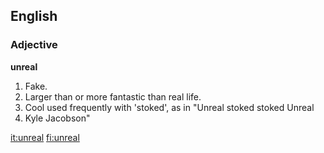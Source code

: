 ==English==

===Adjective===
'''unreal'''
# Fake.
# Larger than or more fantastic than real life.
# Cool used frequently with 'stoked', as in "Unreal stoked stoked Unreal
# Kyle Jacobson"
[[it:unreal]]
[[fi:unreal]]